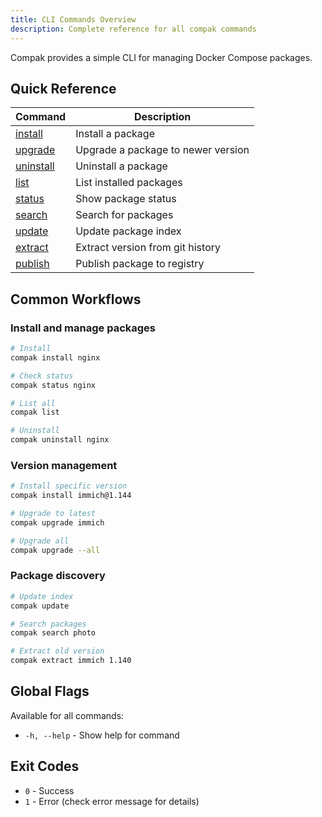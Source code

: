 ```yaml
---
title: CLI Commands Overview
description: Complete reference for all compak commands
---
```


Compak provides a simple CLI for managing Docker Compose packages.

## Quick Reference

| Command | Description |
|---------|-------------|
| [install](/reference/commands/install/) | Install a package |
| [upgrade](/reference/commands/upgrade/) | Upgrade a package to newer version |
| [uninstall](/reference/commands/uninstall/) | Uninstall a package |
| [list](/reference/commands/list/) | List installed packages |
| [status](/reference/commands/status/) | Show package status |
| [search](/reference/commands/search/) | Search for packages |
| [update](/reference/commands/update/) | Update package index |
| [extract](/reference/commands/extract/) | Extract version from git history |
| [publish](/reference/commands/publish/) | Publish package to registry |

## Common Workflows

### Install and manage packages

```bash
# Install
compak install nginx

# Check status
compak status nginx

# List all
compak list

# Uninstall
compak uninstall nginx
```

### Version management

```bash
# Install specific version
compak install immich@1.144

# Upgrade to latest
compak upgrade immich

# Upgrade all
compak upgrade --all
```

### Package discovery

```bash
# Update index
compak update

# Search packages
compak search photo

# Extract old version
compak extract immich 1.140
```

## Global Flags

Available for all commands:

- `-h, --help` - Show help for command

## Exit Codes

- `0` - Success
- `1` - Error (check error message for details)

